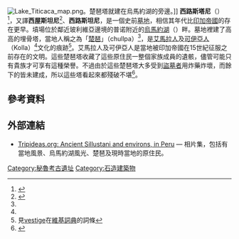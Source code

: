 {{Infobox ancient site
| name = 西路斯塔尼
| native_name = Sillustani
| alternate_name = 
| image = Urnas funerarias, Sillustani, Perú, 2015-08-01, DD 113.JPG
| imagealttext = 
| caption = 西路斯塔尼現存最高的楚琶塔，有12米高。
| map_type = Peru
| map_alt = 
| map_size = 
| relief = yes
| latd = 15
| latm = 43
| lats = 16
| latNS = S
| longd = 70
| longm = 09
| longs = 30
| longEW = W
| coordinates_display = title
| location = [[秘魯|秘魯]][[普诺大区|普诺大区]]的[[普诺|普诺]]
| region = 
| type = 墳場
| part_of = 
| length = 
| width = 
| area = 
| height = 
| builder = 
| material = 
| built = 
| abandoned = 
| epochs = <!-- actually displays as "Periods" -->
| cultures = [[可伊亞文化|可伊亞文化]]
| dependency_of = 
| occupants = 
| event = 
| excavations = 
| archaeologists = 
| condition = 
| ownership = 
| management = 
| public_access = 
| website = <!-- {{URL|example.com}} -->
| notes = 
}}
[[File:Lake_Titicaca_map.png|thumb]]。楚琶塔就建在烏馬約湖的旁邊。]]
'''西路斯塔尼'''（{{lang|es|'''Sillustani'''}}）<ref>{{Cite web |url=http://lvyou168.cn/travel/peru/Puno.html |title=秘鲁旅游局中文官方网站_南美洲_世界游网 |access-date=2016-04-04 |archive-date=2020-02-17 |archive-url=https://web.archive.org/web/20200217115013/http://lvyou168.cn/travel/peru/Puno.html |dead-url=no }}</ref>，又譯'''西屋斯坦尼'''<ref name="beinu1968">{{cite web |url=http://www.beinu1968.org/essays/LuKungChingPeruJC.html |title=在秘魯的古城中尋找三毛 |author=[[陸孔卿|陸孔卿]] |publisher=北一女一九六八年次校友園地 |language=zh-hant |year=2006 |access-date=2015-03-22 |archive-date=2016-03-04 |archive-url=https://web.archive.org/web/20160304130221/http://www.beinu1968.org/essays/LuKungChingPeruJC.html |dead-url=no }}</ref>、'''西路斯坦尼'''，是一個史前[[墓地|墓地]]，相信其年代比[[印加帝國|印加帝國]]的存在更早。墳場位於鄰近玻利維亞邊境的普诺附近的[[烏馬約湖|烏馬約湖]]（{{lang|es|Lago Umayo}}）畔。墓地裡建了高高的埋骨塔，當地人稱之為「[[楚琶|楚琶]]」（chullpa）<ref name="beinu1968" />，是[[艾馬拉人|艾馬拉人]]及[[可伊亞人|可伊亞人]]（Kolla）<ref name="beinu1968" />文化的痕跡<ref>見[[:wikt:vestige|vestige]]在[[維基詞典|維基詞典]]的詞條</ref>。艾馬拉人及可伊亞人是當地被印加帝國在15世紀征服之前存在的文明。這些楚琶塔收藏了這些原住民一整個家族成員的遺骸，儘管可能只有貴族才可享有這種榮譽。不過由於這些楚琶塔大多受到[[盜墓|盜墓者]]用炸藥炸壞，而餘下的皆未建成，所以這些塔看起來都殘破不堪<ref>{{cite book | last = Stanish | first = Charles | title = Ancient Titicaca | publisher = University of Columbia Press | isbn = 0-520-23245-3}}</ref>。

==參考資料==
{{Reflist}}

==外部連結==
{{Wikivoyage|Sillustani}}
{{Commons category|Sillustani}}
*[https://web.archive.org/web/20120505014037/http://tripideas.org/sillustani-burial-ground-peru/ Tripideas.org: Ancient Sillustani and environs, in Peru] — 相片集，包括有當地風景、烏馬約湖風光、楚琶及現時當地的原住民。

[[Category:秘魯考古遺址|Category:秘魯考古遺址]]
[[Category:石造建築物|Category:石造建築物]]